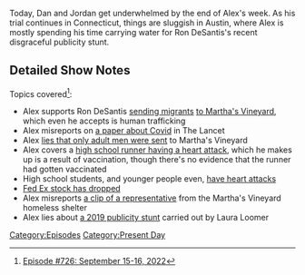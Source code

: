 {{DEFAULTSORT:
    #_EPISODE_0726:September 15-16, 2022
}}{{Episode
    | title             = September 15-16, 2022
    | caption           = Listen to this episode on [https://knowledgefight.libsyn.com/726-september-15-16-2022 Libsyn] [https://open.spotify.com/episode/6iHmesSSLoQb13kZVYl7ve Spotify]
    | episodeNumber     = 726
    | length            = 01:18:58
    | airDate           = September 19, 2022
    | coverageStartDate = September 15, 2022
    | coverageEndDate   = September 16, 2022
    | episodeType       = [[:Category:Present Day|Present Day]]
    | appearance        = [[Dennis Montgomery]], [[Ron Desantis]], [[Donald Trump]], [[Josh Hawley]], [[Laura Loomer]], [[Mike Lindell]], [[Klaus Schwab]]
    | previousEpisode   = [[725: September 13-14, 2022]]
    | nextEpisode       = [[727: Chatting with Sebastian Murdock]]
}}

{{Stub}}

Today, Dan and Jordan get underwhelmed by the end of Alex's week.  As his trial continues in Connecticut, things are sluggish in Austin, where Alex is mostly spending his time carrying water for Ron DeSantis's recent disgraceful publicity stunt.

==Detailed Show Notes==

Topics covered<ref>[https://knowledgefight.com/research/2022/9/18/episode-726-september-15-16-2022 Episode #726: September 15-16, 2022]</ref>:

*Alex supports Ron DeSantis [https://www.usatoday.com/story/news/nation/2022/09/17/desantis-migrants-marthas-vineyard-cape-cod/10410896002/ sending migrants] [https://www.npr.org/2022/09/15/1123109768/migrants-sent-to-marthas-vineyard to Martha's Vineyard], which even he accepts is human trafficking
*Alex misreports on [https://www.thelancet.com/journals/lancet/article/PIIS0140-6736(22)01585-9/fulltext a paper about Covid] in The Lancet
*Alex [https://www.cnn.com/2022/09/14/politics/marthas-vineyard-massachusetts-migrants-planes/index.html lies that only adult men were sent] to Martha's Vineyard
*Alex covers a [https://www.fox13memphis.com/news/local/bartlett-high-runner-suffers-heart-attack-during-race-florida-officials-say/Q255OXURHJA5FPDNJTAVK4CKNM/ high school runner having a heart attack], which he makes up is a result of vaccination, though there's no evidence that the runner had gotten vaccinated
*High school students, and younger people even, [https://co.chalkbeat.org/2011/7/5/21088413/schools-arming-to-prevent-heart-attacks have heart attacks]
*[https://www.marketplace.org/2022/09/16/fedex-says-shipping-volume-is-down-thats-a-bad-sign-for-the-global-economy/ Fed Ex stock has dropped]
*Alex misreports [https://www.youtube.com/watch?v=dQvaspmKffM a clip of a representative] from the Martha's Vineyard homeless shelter
*Alex lies about [https://www.thedailybeast.com/laura-loomer-tricks-undocumented-men-for-her-latest-stunt a 2019 publicity stunt] carried out by Laura Loomer

[[Category:Episodes]]
[[Category:Present Day]]
